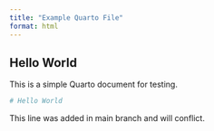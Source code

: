 ```yaml
---
title: "Example Quarto File"
format: html
---
```


## Hello World

This is a simple Quarto document for testing.

```r
# Hello World
```

This line was added in main branch and will conflict.